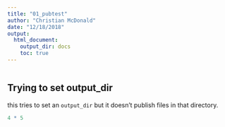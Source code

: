 ```yaml
---
title: "01_pubtest"
author: "Christian McDonald"
date: "12/18/2018"
output:
  html_document:
    output_dir: docs
    toc: true
---
```


```r
```

## Trying to set output_dir

this tries to set an `output_dir` but it doesn't publish files in that directory.


```r
4 * 5
```

